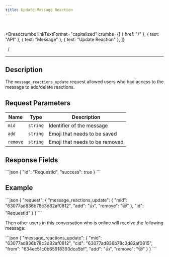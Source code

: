 ```yaml
---
title: Update Message Reaction
---
```


<br />



<Breadcrumbs
  linkTextFormat="capitalized"
  crumbs={[
    { href: "/" },
    { text: "API" },
    { text: "Message" },
    { text: "Update Reaction" },
  ]}
>
  <Icon slot="index" name="seti:powershell" />
  <span slot="separator">&nbsp;&nbsp;/&nbsp;</span>
</Breadcrumbs>

---


## Description

> <Badge text="wss" variant="tip" size="large" />
> <Badge text="message_reactions_update" size="large" />

The `message_reactions_update` request allowed users who had access to the message to add/delete reactions.

## Request Parameters

| Name     | Type     | Description                    |
| -------- | -------- | ------------------------------ |
| `mid`    | `string` | Identifier of the message      |
| `add`    | `string` | Emoji that needs to be saved   |
| `remove` | `string` | Emoji that needs to be removed |

## Response Fields

<Tabs>
  <TabItem label="Response">
```json
{
  "id": "RequestId",
  "success": true
}
```
  </TabItem>
</Tabs>

## Example

<Tabs>
  <TabItem label="Request">
```json
{
  "request": {
    "message_reactions_update": {
      "mid": "63077ad836b78c3d82af0812",
      "add": "👍",
      "remove": "😿"
    },
    "id": "RequestId"
  }
}
```
  </TabItem>  
</Tabs>

Then other users in this conversation who is online will receive the following message:

<Tabs>
  <TabItem label="Event">
```json
{
  "message_reactions_update": {
    "mid": "63077ad836b78c3d82af0812",
    "cid": "63077ad836b78c3d82af0815",
    "from": "634ec51c0b65918393dca5bf",
    "add": "👍",
    "remove": "😿"
  }
}
```
  </TabItem>  
</Tabs>

<script
  src="https://giscus.app/client.js"
  data-repo="Oleksandr1414/cathedra-slytherin"
  data-repo-id="R_kgDOI8uafg"
  data-category="[ВВЕДІТЬ CATEGORY NAME]"
  data-category-id="[ВВЕДІТЬ CATEGORY ID]"
  data-mapping="pathname"
  data-strict="0"
  data-reactions-enabled="1"
  data-emit-metadata="0"
  data-input-position="bottom"
  data-theme="preferred_color_scheme"
  data-lang="uk"
  crossorigin="anonymous"
  async
></script>
